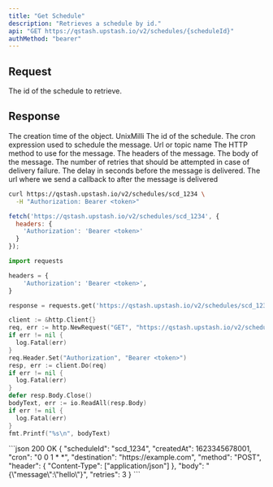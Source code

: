 ```yaml
---
title: "Get Schedule"
description: "Retrieves a schedule by id."
api: "GET https://qstash.upstash.io/v2/schedules/{scheduleId}"
authMethod: "bearer"
---
```


## Request

<ParamField path="scheduleId" type="string" required>
  The id of the schedule to retrieve.
</ParamField>

## Response

<ResponseField name="createdAt" type="int" required>
  The creation time of the object. UnixMilli
</ResponseField>
<ResponseField name="scheduleId" type="string" required>
  The id of the schedule.
</ResponseField>
<ResponseField name="cron" type="string" required>
  The cron expression used to schedule the message.
</ResponseField>
<ResponseField name="destination" type="string" required>
  Url or topic name
</ResponseField>

<ResponseField name="method" type="string" required>
  The HTTP method to use for the message.
</ResponseField>
<ResponseField name="header" type="Record<string, string[]>" required>
  The headers of the message.
</ResponseField>
<ResponseField name="body" type="string" required>
  The body of the message.
</ResponseField>
<ResponseField name="retries" type="int">
  The number of retries that should be attempted in case of delivery failure.
</ResponseField>
<ResponseField name="delay" type="int">
  The delay in seconds before the message is delivered.
</ResponseField>
<ResponseField name="callback" type="string">
  The url where we send a callback to after the message is delivered
</ResponseField>

<RequestExample>

```sh curl
curl https://qstash.upstash.io/v2/schedules/scd_1234 \
  -H "Authorization: Bearer <token>"
```

```js Node
fetch('https://qstash.upstash.io/v2/schedules/scd_1234', {
  headers: {
    'Authorization': 'Bearer <token>'
  }
});
```

```python Python 
import requests

headers = {
    'Authorization': 'Bearer <token>',
}

response = requests.get('https://qstash.upstash.io/v2/schedules/scd_1234', headers=headers)
```

```go Go
client := &http.Client{}
req, err := http.NewRequest("GET", "https://qstash.upstash.io/v2/schedules/scd_1234", nil)
if err != nil {
  log.Fatal(err)
}
req.Header.Set("Authorization", "Bearer <token>")
resp, err := client.Do(req)
if err != nil {
  log.Fatal(err)
}
defer resp.Body.Close()
bodyText, err := io.ReadAll(resp.Body)
if err != nil {
  log.Fatal(err)
}
fmt.Printf("%s\n", bodyText)
```

</RequestExample>

<ResponseExample>
```json 200 OK
{
  "scheduleId": "scd_1234",
  "createdAt": 1623345678001,
  "cron": "0 0 1 * *",
  "destination": "https://example.com",
  "method": "POST",
  "header": {
    "Content-Type": ["application/json"]
  },
  "body": "{\"message\":\"hello\"}",
  "retries": 3
}
```
</ResponseExample>
